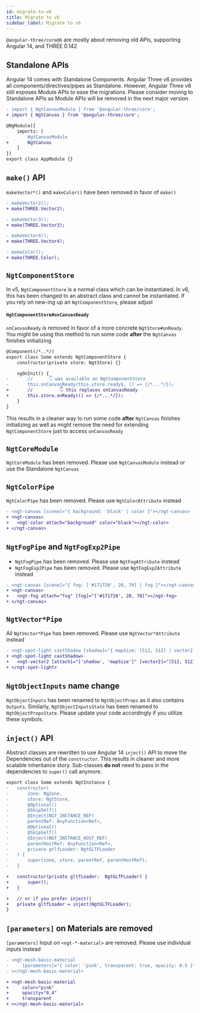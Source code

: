 ```yaml
---
id: migrate-to-v6
title: Migrate to v6
sidebar_label: Migrate to v6
---
```


`@angular-three/core@6` are mostly about removing old APIs, supporting Angular 14, and THREE 0.142

## Standalone APIs

Angular 14 comes with Standalone Components. Angular Three v6 provides all components/directives/pipes as Standalone. However, Angular Three v6 still exposes Module APIs to ease the migrations. Please consider moving to Standalone APIs as Module APIs will be removed in the next major version

```diff
- import { NgtCanvasModule } from '@angular-three/core';
+ import { NgtCanvas } from '@angular-three/core';

@NgModule({
    imports: [
-       NgtCanvasModule
+       NgtCanvas
    ]
})
export class AppModule {}
```

## `make()` API

`makeVector*()` and `makeColor()` have been removed in favor of `make()`

```diff
- makeVector2();
+ make(THREE.Vector2);

- makeVector3();
+ make(THREE.Vector3);

- makeVector4();
+ make(THREE.Vector4);

- makeColor();
+ make(THREE.Color);
```

## `NgtComponentStore`

In v5, `NgtComponentStore` is a normal class which can be instantiated. In v6, this has been changed to an abstract class and cannot be instantiated. If you rely on new-ing up an `NgtComponentStore`, please adjust

#### `NgtComponentStore#onCanvasReady`

`onCanvasReady` is removed in favor of a more concrete `NgtStore#onReady`. You might be using this method to run some code **after** the `NgtCanvas` finishes initializing

```diff
@Component(/*..*/)
export class Some extends NgtComponentStore {
    constructor(private store: NgtStore) {}

    ngOnInit() {
-       //      👇 was available on NgtComponentStore
-       this.onCanvasReady(this.store.ready$, () => {/*...*/});
+       //          👇 this replaces onCanvasReady
+       this.store.onReady(() => {/*...*/});
    }
}
```

This results in a cleaner way to run some code **after** `NgtCanvas` finishes initializing as well as might remove the need for extending `NgtComponentStore` just to access `onCanvasReady`

## `NgtCoreModule`

`NgtCoreModule` has been removed. Please use `NgtCanvasModule` instead or use the Standalone `NgtCanvas`

## `NgtColorPipe`

`NgtColorPipe` has been removed. Please use `NgtColorAttribute` instead

```diff
- <ngt-canvas [scene]="{ background: 'black' | color }"></ngt-canvas>
+ <ngt-canvas>
+   <ngt-color attach="background" color="black"></ngt-color>
+ </ngt-canvas>
```

## `NgtFogPipe` and `NgtFogExp2Pipe`

- `NgtFogPipe` has been removed. Please use `NgtFogAttribute` instead
- `NgtFogExp2Pipe` has been removed. Please use `NgtFogExp2Attribute` instead

```diff
- <ngt-canvas [scene]="{ fog: ['#171720', 20, 70] | fog }"></ngt-canvas>
+ <ngt-canvas>
+   <ngt-fog attach="fog" [fog]="['#171720', 20, 70]"></ngt-fog>
+ </ngt-canvas>
```

## `NgtVector*Pipe`

All `NgtVector*Pipe` has been removed. Please use `NgtVector*Attribute` instead

```diff
- <ngt-spot-light castShadow [shadow]="{ mapSize: [512, 512] | vector2 }"></ngt-spot-light>
+ <ngt-spot-light castShadow>
+   <ngt-vector2 [attach]="['shadow', 'mapSize']" [vector2]="[512, 512]"></ngt-vector2>
+ </ngt-spot-light>
```

## `NgtObjectInputs` name change

`NgtObjectInputs` has been renamed to `NgtObjectProps` as it also contains `Outputs`. Similarly, `NgtObjectInputsState` has been renamed to `NgtObjectPropsState`. Please update your code accordingly if you utilize these symbols.

## `inject()` API

Abstract classes are rewritten to use Angular 14 `inject()` API to move the Dependencies out of the `constructor`. This results in cleaner and more scalable inheritance story. Sub-classes **do not** need to pass in the dependencies to `super()` call anymore.

```diff
export class Some extends NgtInstance {
-   constructor(
-       zone: NgZone,
-       store: NgtStore,
-       @Optional()
-       @SkipSelf()
-       @Inject(NGT_INSTANCE_REF)
-       parentRef: AnyFunction<Ref>,
-       @Optional()
-       @SkipSelf()
-       @Inject(NGT_INSTANCE_HOST_REF)
-       parentHostRef: AnyFunction<Ref>,
-       private gtlfLoader: NgtGLTFLoader
-   ) {
-       super(zone, store, parentRef, parentHostRef);
-   }

+   constructor(private gltfLoader:  NgtGLTFLoader) {
+       super();
+   }

+   // or if you prefer inject()
+   private gltfLoader = inject(NgtGLTFLoader);
}
```

## `[parameters]` on Materials are removed

`[parameters]` Input on `<ngt-*-material>` are removed. Please use individual inputs instead

```diff
- <ngt-mesh-basic-material
-     [parameters]="{ color: 'pink', transparent: true, opacity: 0.5 }"
- ></ngt-mesh-basic-material>

+ <ngt-mesh-basic-material
+     color="pink"
+     opacity="0.4"
+     transparent
+ ></ngt-mesh-basic-material>
```
